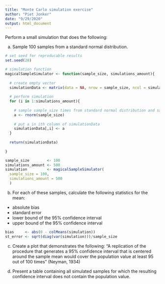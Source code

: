 ```yaml
---
title: "Monte Carlo simulation exercise"
author: "Piet Jonker"
date: "9/29/2020"
output: html_document
---
```


Perform a small simulation that does the following:

a. Sample 100 samples from a standard normal distribution.

```r

# set seed for reproducable results
set.seed(28)

# simulation function
magicalSampleSimulator <- function(sample_size, simulations_amount){
  
  # create empty vector 
  simulationData <- matrix(data = NA, nrow = sample_size, ncol = simulations_amount)
  
  # perform simulation 
  for (i in 1:simulations_amount){
    
    # sample sample_size times from standard normal distribution and save in a
    a <- rnorm(sample_size)
    
    # put a in ith column of simulationData
    simulationData[,i] <- a
  }
 
  return(simulationData) 
  
}

sample_size        <- 100
simulations_amount <- 500
simulation         <- magicalSampleSimulator(
  sample_size = 100, 
  simulations_amount = 500
  )
```


b. For each of these samples, calculate the following statistics for the mean: 
* absolute bias
* standard error
* lower bound of the 95% confidence interval
* upper bound of the 95% confidence interval

```r

bias     <- abs(0 - colMeans(simulation))
st_error <- sqrt(diag(var(simulation)))/sample_size
```


c. Create a plot that demonstrates the following:
“A replication of the procedure that generates a 95% confidence interval that is centered around the sample mean would cover the population value at least 95 out of 100 times” (Neyman, 1934)

d. Present a table containing all simulated samples for which the resulting confidence interval does not contain the population value.